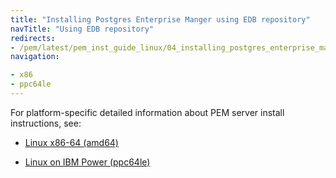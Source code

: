 ```yaml
---
title: "Installing Postgres Enterprise Manger using EDB repository"
navTitle: "Using EDB repository"
redirects:
- /pem/latest/pem_inst_guide_linux/04_installing_postgres_enterprise_manager/03_installing_pem_server_using_edb_repository/
navigation:

- x86
- ppc64le
---
```


For platform-specific detailed information about PEM server install instructions, see:

- [Linux x86-64 (amd64)](x86)

- [Linux on IBM Power (ppc64le)](ppc64le)
